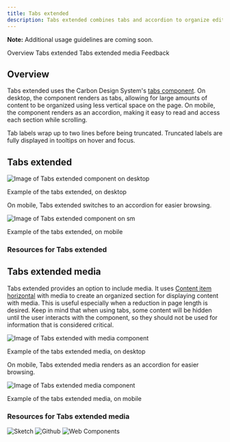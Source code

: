 ```yaml
---
title: Tabs extended
description: Tabs extended combines tabs and accordion to organize editorial content.
---
```



<ComponentDescription name="Tabs extended" type="ui" />

<InlineNotification>

**Note:** Additional usage guidelines are coming soon.

</InlineNotification>

<AnchorLinks>
<AnchorLink>Overview</AnchorLink>
<AnchorLink>Tabs extended</AnchorLink>
<AnchorLink>Tabs extended media</AnchorLink>
<AnchorLink>Feedback</AnchorLink>
</AnchorLinks>

## Overview

Tabs extended uses the Carbon Design System's [tabs component](https://carbondesignsystem.com/components/tabs/usage/). On desktop, the component renders as tabs, allowing for large amounts of content to be organized using less vertical space on the page. On mobile, the component renders as an accordion, making it easy to read and access each section while scrolling.

Tab labels wrap up to two lines before being truncated. Truncated labels are fully displayed in tooltips on hover and focus.

## Tabs extended

<Row>
<Column colMd={8} colLg={8}>

![Image of Tabs extended component on desktop](../../images/component/tabs-extended/components--tabs-extended-1.png)
  <Caption>Example of the tabs extended, on desktop</Caption>

</Column>
</Row>

On mobile, Tabs extended switches to an accordion for easier browsing.

<Row>
<Column colMd={6} colLg={6}>

![Image of Tabs extended component on `sm`](../../images/component/tabs-extended/components--tabs-extended-2.png)
  <Caption>Example of the tabs extended, on mobile</Caption>

</Column>
</Row>

### Resources for Tabs extended
<ResourceLinks name="Tabs extended" type="ui" />

## Tabs extended media

Tabs extended provides an option to include media. It uses [Content item horizontal](/components/content-item-horizontal) with media to create an organized section for displaying content with media. This is useful especially when a reduction in page length is desired. Keep in mind that when using tabs, some content will be hidden until the user interacts with the component, so they should not be used for information that is considered critical.

<Row>
<Column colMd={8} colLg={12}>

![Image of Tabs extended with media component](../../images/component/tabs-extended/components--tabs-extended-media-1.jpg)
  <Caption>Example of the tabs extended media, on desktop</Caption>

</Column>
</Row>

On mobile, Tabs extended media renders as an accordion for easier browsing.

<Row>
<Column colMd={4} colLg={6}>

![Image of Tabs extended media component](../../images/component/tabs-extended/components--tabs-extended-media-2.jpg)
  <Caption>Example of the tabs extended media, on mobile</Caption>

</Column>
</Row>

### Resources for Tabs extended media
<CardGroup>
  <MiniCard
    title="Design specifications"
    href="https://ibm.ent.box.com/folder/133803243554"
  >
    <img src={sketchSymbol} alt="Sketch"/>
  </MiniCard>
  <MiniCard
    title="Functional specifications"
    href="https://github.com/carbon-design-system/carbon-for-ibm-dotcom-website/wiki/Tabs-extended-media"
  >
    <img src={githubSymbol} alt="Github"/>
  </MiniCard>
  <MiniCard
    title="Web components Storybook"
    href="https://www.ibm.com/standards/carbon/web-components/?path=/story/components-tabs-extended-with-media--default"
  >
    <img src={webComponentsSymbol} alt="Web Components"/>
  </MiniCard>
</CardGroup>

<ComponentFooter name="Tabs extended" type="ui" />
